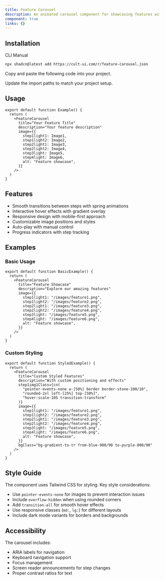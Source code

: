 ```yaml
---
title: Feature Carousel
description: An animated carousel component for showcasing features with smooth transitions and interactive elements.
component: true
links: {}
---
```


<ComponentPreview
  name="feature-carousel-demo"
  className="[&_.preview>[data-orientation=vertical]]:sm:max-w-[70%]"
/>

## Installation

<CodeTabs>

<TabsList>
  <TabsTrigger value="cli">CLI</TabsTrigger>
  <TabsTrigger value="manual">Manual</TabsTrigger>
</TabsList>

<TabsContent value="cli">

```bash
npx shadcn@latest add https://cult-ui.com/r/feature-carousel.json
```

</TabsContent>

<TabsContent value="manual">

<Steps>

<Step>Copy and paste the following code into your project.</Step>

<ComponentSource name="feature-carousel" />

<Step>Update the import paths to match your project setup.</Step>

</Steps>

</TabsContent>

</CodeTabs>

## Usage

```tsx
export default function Example() {
  return (
    <FeatureCarousel
      title="Your Feature Title"
      description="Your feature description"
      image={{
        step1light1: Image1,
        step1light2: Image2,
        step2light1: Image3,
        step2light2: Image4,
        step3light: Image5,
        step4light: Image6,
        alt: "Feature showcase",
      }}
    />
  )
}
```

## Features

- Smooth transitions between steps with spring animations
- Interactive hover effects with gradient overlay
- Responsive design with mobile-first approach
- Customizable image positions and styles
- Auto-play with manual control
- Progress indicators with step tracking

## Examples

### Basic Usage

```tsx
export default function BasicExample() {
  return (
    <FeatureCarousel
      title="Feature Showcase"
      description="Explore our amazing features"
      image={{
        step1light1: "/images/feature1.png",
        step1light2: "/images/feature2.png",
        step2light1: "/images/feature3.png",
        step2light2: "/images/feature4.png",
        step3light: "/images/feature5.png",
        step4light: "/images/feature6.png",
        alt: "Feature showcase",
      }}
    />
  )
}
```

### Custom Styling

```tsx
export default function StyledExample() {
  return (
    <FeatureCarousel
      title="Custom Styled Features"
      description="With custom positioning and effects"
      step1img1Class={cn(
        "pointer-events-none w-[50%] border border-stone-100/10",
        "rounded-2xl left-[25%] top-[50%]",
        "hover:scale-105 transition-transform"
      )}
      image={{
        step1light1: "/images/feature1.png",
        step1light2: "/images/feature2.png",
        step2light1: "/images/feature3.png",
        step2light2: "/images/feature4.png",
        step3light: "/images/feature5.png",
        step4light: "/images/feature6.png",
        alt: "Feature showcase",
      }}
      bgClass="bg-gradient-to-tr from-blue-900/90 to-purple-800/90"
    />
  )
}
```

## Style Guide

The component uses Tailwind CSS for styling. Key style considerations:

- Use `pointer-events-none` for images to prevent interaction issues
- Include `overflow-hidden` when using rounded corners
- Add `transition-all` for smooth hover effects
- Use responsive classes (`md:`, `lg:`) for different layouts
- Include dark mode variants for borders and backgrounds

## Accessibility

The carousel includes:

- ARIA labels for navigation
- Keyboard navigation support
- Focus management
- Screen reader announcements for step changes
- Proper contrast ratios for text
